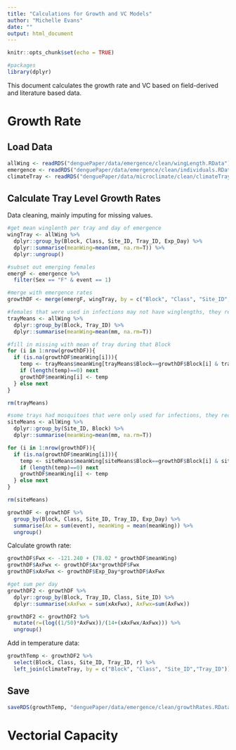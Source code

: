 ```yaml
---
title: "Calculations for Growth and VC Models"
author: "Michelle Evans"
date: ""
output: html_document
---
```


```r
knitr::opts_chunk$set(echo = TRUE)

#packages
library(dplyr)
```

This document calculates the growth rate and VC based on field-derived and literature based data.

# Growth Rate

## Load Data

```r
allWing <- readRDS("denguePaper/data/emergence/clean/wingLength.RData")
emergence <- readRDS("denguePaper/data/emergence/clean/individuals.RData")
climateTray <- readRDS("denguePaper/data/microclimate/clean/climateTraySummary.RData")
```

## Calculate Tray Level Growth Rates

Data cleaning, mainly imputing for missing values.

```r
#get mean winglenth per tray and day of emergence
wingTray <- allWing %>%
  dplyr::group_by(Block, Class, Site_ID, Tray_ID, Exp_Day) %>%
  dplyr::summarise(meanWing=mean(mm, na.rm=T)) %>%
  dplyr::ungroup()

#subset out emerging females
emergF <- emergence %>%
  filter(Sex == "F" & event == 1)

#merge with emergence rates
growthDF <- merge(emergF, wingTray, by = c("Block", "Class", "Site_ID", "Tray_ID", "Exp_Day"), all.x = T)

#females that were used in infections may not have winglengths, they receive the tray level mean for that block
trayMeans <- allWing %>%
  dplyr::group_by(Block, Tray_ID) %>%
  dplyr::summarise(meanWing=mean(mm, na.rm=T))

#fill in missing with mean of tray during that Block
for (i in 1:nrow(growthDF)){
  if (is.na(growthDF$meanWing[i])){
    temp <- trayMeans$meanWing[trayMeans$Block==growthDF$Block[i] & trayMeans$Tray_ID==growthDF$Tray_ID[i]]
    if (length(temp)==0) next
    growthDF$meanWing[i] <- temp
  } else next
}

rm(trayMeans)

#some trays had mosquitoes that were only used for infections, they receive the site level mean to calculate their growth rates
siteMeans <- allWing %>%
  dplyr::group_by(Site_ID, Block) %>%
  dplyr::summarise(meanWing=mean(mm, na.rm=T))

for (i in 1:nrow(growthDF)){
  if (is.na(growthDF$meanWing[i])){
    temp <- siteMeans$meanWing[siteMeans$Block==growthDF$Block[i] & siteMeans$Site_ID==growthDF$Site_ID[i]]
    if (length(temp)==0) next
    growthDF$meanWing[i] <- temp
  } else next
}

rm(siteMeans)

growthDF <- growthDF %>%
  group_by(Block, Class, Site_ID, Tray_ID, Exp_Day) %>%
  summarise(Ax = sum(event), meanWing = mean(meanWing)) %>%
  ungroup()

```

Calculate growth rate:

```r
growthDF$Fwx <- -121.240 + (78.02 * growthDF$meanWing)
growthDF$AxFwx <- growthDF$Ax*growthDF$Fwx
growthDF$xAxFwx <- growthDF$Exp_Day*growthDF$AxFwx

#get sum per day
growthDF2 <- growthDF %>%
  dplyr::group_by(Block, Tray_ID, Class, Site_ID) %>%
  dplyr::summarise(xAxFwx = sum(xAxFwx), AxFwx=sum(AxFwx))

growthDF2 <- growthDF2 %>%
  mutate(r=(log((1/50)*AxFwx))/(14+(xAxFwx/AxFwx))) %>%
  ungroup() 
```

Add in temperature data:

```r
growthTemp <- growthDF2 %>%
  select(Block, Class, Site_ID, Tray_ID, r) %>%
  left_join(climateTray, by = c("Block", "Class", "Site_ID","Tray_ID"))
```

## Save

```r
saveRDS(growthTemp, "denguePaper/data/emergence/clean/growthRates.RData")
```

# Vectorial Capacity
